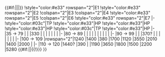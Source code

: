 {{#if:{{{rows|}}}||{{{!}} class="wikitable typography-xl-optout" align="center"}}
|-
!style="width:20%" rowspan="2"|Medium{{#if:{{{rows|}}}|<sup>{{Edit|Summer 2017 Event/Info/Medium HP}}</sup>}}
!style="color:#e33" rowspan="2"|E1
!style="color:#e33" rowspan="2"|E2
!colspan="2"|E3
!colspan="2"|E4
!style="color:#e33" rowspan="2"|E5
!colspan="2"|E6
!style="color:#e33" rowspan="2"|E7
|-
!style="color:#03c"|TP
!style="color:#e33"|HP
!style="color:#e33"|HP
!style="color:#e33"|HP
!style="color:#03c"|TP
!style="color:#e33"|HP
|-
|35 → 79
|
|
|330
|
|
|
|
|
|
|
|-
|80 → 89
|
|
|
|
|
|
|
|
|
|
|-
|90 → 99
|
|
|370?
|
|
|
|
|
|
|
|-
|100 → 109
|rowspan="2"|1240
|1400
|380
|1700
|1120
|3550
|2010
|1400
|2000
|
|-
|110 → 120
|1440?
|390
|
|1190
|3650
|1800
|1500
|2200
|5280
{{#if:{{{rows|}}}||{{!}}} }}